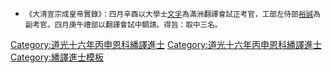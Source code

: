 {{Navbox
|name = 道光十六年丙申恩科繙譯進士金榜
|title = 道光十六年（[[1836年]]）丙申恩科繙譯進士金榜
|titlestyle = background-color:#FFD700;
|image =
|style = width:100%;text-align:center; 
|groupstyle = text-align:center; background-color:#FFD700;
|liststyle = text-align:center;
|state = {{{state<includeonly>|collapsed</includeonly>}}}

|group1 = 滿洲<br />共3名
|list1 = [[奎昌|奎昌]] - [[阿英（翻译进士）|阿英]] - 囗囗囗

|belowstyle = text-align: center; background-color:#FFD700;
|below='''前一科：[[Template:道光十五年乙未科繙譯進士金榜|道光十五年乙未繙譯科]]　'''·'''　後一科：[[Template:道光十八年戊戌科繙譯進士金榜|道光十八年戊戌繙譯科]]'''<br>'''同科進士：[[Template:道光十六年丙申恩科殿試金榜|道光十六年丙申文恩科]]、[[Template:道光十六年丙申恩科武殿試金榜|道光十六年丙申武恩科]]'''
}}
[[Category:道光十六年丙申恩科繙譯進士]]
<noinclude>[[Category:道光十六年丙申恩科繙譯進士]][[Category:繙譯進士模板]]{{DEFAULTSORT:*}}
*<small>《大清宣宗成皇帝實錄》：四月辛酉以大學士[[文孚]]為滿洲翻譯會試正考官，工部左侍郎[[裕誠]]為副考官。四月庚午禮部以翻譯會試中額請。得旨：取中三名。</small></noinclude>